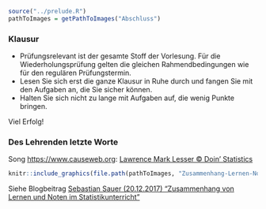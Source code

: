 ```r
source("../prelude.R")
pathToImages = getPathToImages("Abschluss")

```

### Klausur

- Prüfungsrelevant ist der gesamte Stoff der Vorlesung. Für die Wiederholungsprüfung gelten die gleichen Rahmendbedingungen wie für den regulären Prüfungstermin.
- Lesen Sie sich erst die ganze Klausur in Ruhe durch und fangen Sie mit den Aufgaben an, die Sie sicher können.
- Halten Sie sich nicht zu lange mit Aufgaben auf, die wenig Punkte bringen.

::: {.center .Large}
Viel Erfolg!
:::

### Des Lehrenden letzte Worte

Song [https://www.causeweb.org](https://www.causeweb.org): [Lawrence Mark Lesser &copy; Doin' Statistics](https://www.causeweb.org/cause/resources/fun/songs/doin-statistics)


```r
knitr::include_graphics(file.path(pathToImages, "Zusammenhang-Lernen-Noten.pdf"))
```

Siehe Blogbeitrag [Sebastian Sauer (20.12.2017) "Zusammenhang von Lernen und Noten im Statistikunterricht"](https://data-se.netlify.com/2017/12/20/zusammenhang-von-lernen-und-noten-im-statistikunterricht/)
